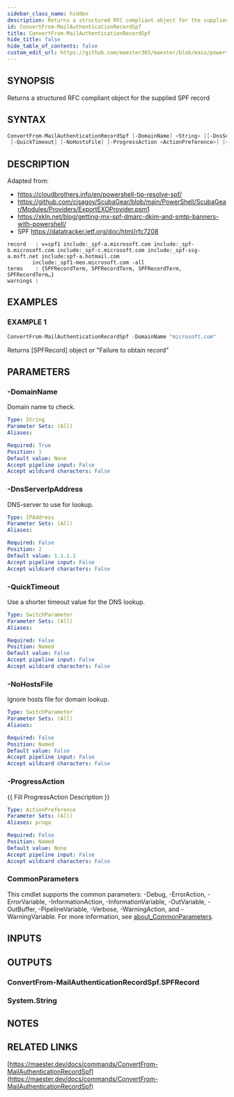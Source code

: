 ```yaml
---
sidebar_class_name: hidden
description: Returns a structured RFC compliant object for the supplied SPF record
id: ConvertFrom-MailAuthenticationRecordSpf
title: ConvertFrom-MailAuthenticationRecordSpf
hide_title: false
hide_table_of_contents: false
custom_edit_url: https://github.com/maester365/maester/blob/main/powershell/public/ConvertFrom-MailAuthenticationRecordSpf.ps1
---
```


## SYNOPSIS

Returns a structured RFC compliant object for the supplied SPF record

## SYNTAX

```powershell
ConvertFrom-MailAuthenticationRecordSpf [-DomainName] <String> [[-DnsServerIpAddress] <IPAddress>]
 [-QuickTimeout] [-NoHostsFile] [-ProgressAction <ActionPreference>] [<CommonParameters>]
```

## DESCRIPTION

Adapted from:
- https://cloudbrothers.info/en/powershell-tip-resolve-spf/
- https://github.com/cisagov/ScubaGear/blob/main/PowerShell/ScubaGear/Modules/Providers/ExportEXOProvider.psm1
- https://xkln.net/blog/getting-mx-spf-dmarc-dkim-and-smtp-banners-with-powershell/
- SPF https://datatracker.ietf.org/doc/html/rfc7208

```
record   : v=spf1 include:_spf-a.microsoft.com include:_spf-b.microsoft.com include:_spf-c.microsoft.com include:_spf-ssg-a.msft.net include:spf-a.hotmail.com
        include:_spf1-meo.microsoft.com -all
terms    : {SPFRecordTerm, SPFRecordTerm, SPFRecordTerm, SPFRecordTerm…}
warnings :
```

## EXAMPLES

### EXAMPLE 1

```powershell
ConvertFrom-MailAuthenticationRecordSpf -DomainName "microsoft.com"
```

Returns [SPFRecord] object or "Failure to obtain record"

## PARAMETERS

### -DomainName

Domain name to check.

```yaml
Type: String
Parameter Sets: (All)
Aliases:

Required: True
Position: 1
Default value: None
Accept pipeline input: False
Accept wildcard characters: False
```

### -DnsServerIpAddress

DNS-server to use for lookup.

```yaml
Type: IPAddress
Parameter Sets: (All)
Aliases:

Required: False
Position: 2
Default value: 1.1.1.1
Accept pipeline input: False
Accept wildcard characters: False
```

### -QuickTimeout

Use a shorter timeout value for the DNS lookup.

```yaml
Type: SwitchParameter
Parameter Sets: (All)
Aliases:

Required: False
Position: Named
Default value: False
Accept pipeline input: False
Accept wildcard characters: False
```

### -NoHostsFile

Ignore hosts file for domain lookup.

```yaml
Type: SwitchParameter
Parameter Sets: (All)
Aliases:

Required: False
Position: Named
Default value: False
Accept pipeline input: False
Accept wildcard characters: False
```

### -ProgressAction

\{\{ Fill ProgressAction Description \}\}

```yaml
Type: ActionPreference
Parameter Sets: (All)
Aliases: proga

Required: False
Position: Named
Default value: None
Accept pipeline input: False
Accept wildcard characters: False
```

### CommonParameters

This cmdlet supports the common parameters: -Debug, -ErrorAction, -ErrorVariable, -InformationAction, -InformationVariable, -OutVariable, -OutBuffer, -PipelineVariable, -Verbose, -WarningAction, and -WarningVariable. For more information, see [about_CommonParameters](http://go.microsoft.com/fwlink/?LinkID=113216).

## INPUTS

## OUTPUTS

### ConvertFrom-MailAuthenticationRecordSpf.SPFRecord

### System.String
## NOTES

## RELATED LINKS

[https://maester.dev/docs/commands/ConvertFrom-MailAuthenticationRecordSpf](https://maester.dev/docs/commands/ConvertFrom-MailAuthenticationRecordSpf)
